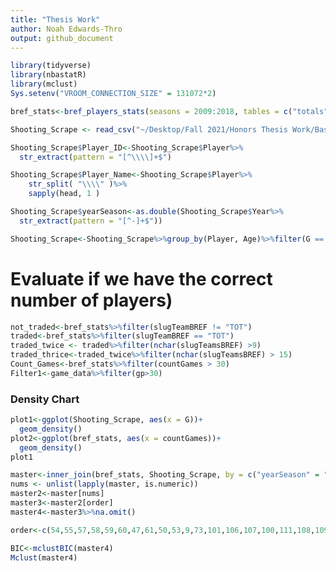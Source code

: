 ```yaml
---
title: "Thesis Work"
author: Noah Edwards-Thro
output: github_document
---
```


```r
library(tidyverse)
library(nbastatR)
library(mclust)
Sys.setenv("VROOM_CONNECTION_SIZE" = 131072*2)
```

```r
bref_stats<-bref_players_stats(seasons = 2009:2018, tables = c("totals", "per_game", "advanced", "per_minute", "per_poss"))
```

```r
Shooting_Scrape <- read_csv("~/Desktop/Fall 2021/Honors Thesis Work/Basketball Reference Scrape.csv")
```

```r
Shooting_Scrape$Player_ID<-Shooting_Scrape$Player%>%
  str_extract(pattern = "[^\\\\]+$")
```

```r
Shooting_Scrape$Player_Name<-Shooting_Scrape$Player%>%
    str_split( "\\\\" )%>%
    sapply(head, 1 )
```

```r
Shooting_Scrape$yearSeason<-as.double(Shooting_Scrape$Year%>%
  str_extract(pattern = "[^-]+$"))
```

```r
Shooting_Scrape<-Shooting_Scrape%>%group_by(Player, Age)%>%filter(G == max(G))
```

# Evaluate if we have the correct number of players)
```r
not_traded<-bref_stats%>%filter(slugTeamBREF != "TOT")
traded<-bref_stats%>%filter(slugTeamBREF == "TOT")
traded_twice <- traded%>%filter(nchar(slugTeamsBREF) >9)
traded_thrice<-traded_twice%>%filter(nchar(slugTeamsBREF) > 15)
Count_Games<-bref_stats%>%filter(countGames > 30)
Filter1<-game_data%>%filter(gp>30)
```

### Density Chart
```r
plot1<-ggplot(Shooting_Scrape, aes(x = G))+
  geom_density()
plot2<-ggplot(bref_stats, aes(x = countGames))+
  geom_density()
plot1
```

```r
master<-inner_join(bref_stats, Shooting_Scrape, by = c("yearSeason" = "yearSeason", "slugPlayerBREF" = "Player_ID"))
nums <- unlist(lapply(master, is.numeric))
master2<-master[nums]
master3<-master2[order]
master4<-master3%>%na.omit()
```


```r
order<-c(54,55,57,58,59,60,47,61,50,53,9,73,101,106,107,100,111,108,109,96,97,98,99)
```

```r
BIC<-mclustBIC(master4)
Mclust(master4)
```


